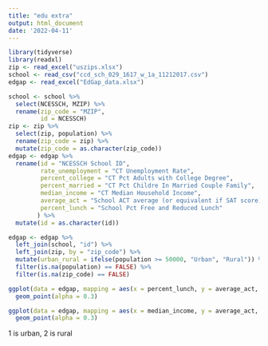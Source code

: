 ```yaml
---
title: "edu extra"
output: html_document
date: '2022-04-11'
---
```


```r
library(tidyverse)
library(readxl)
zip <- read_excel("uszips.xlsx")
school <- read_csv("ccd_sch_029_1617_w_1a_11212017.csv")
edgap <- read_excel("EdGap_data.xlsx")
```

```r
school <- school %>%
  select(NCESSCH, MZIP) %>%
  rename(zip_code = "MZIP",
         id = NCESSCH)
zip <- zip %>%
  select(zip, population) %>%
  rename(zip_code = zip) %>%
  mutate(zip_code = as.character(zip_code))
edgap <- edgap %>%
  rename(id = "NCESSCH School ID",
         rate_unemployment = "CT Unemployment Rate",
         percent_college = "CT Pct Adults with College Degree",
         percent_married = "CT Pct Childre In Married Couple Family",
         median_income = "CT Median Household Income",
         average_act = "School ACT average (or equivalent if SAT score)",
         percent_lunch = "School Pct Free and Reduced Lunch"
        ) %>%
  mutate(id = as.character(id))
```

```r
edgap <- edgap %>%
  left_join(school, "id") %>%
  left_join(zip, by = "zip_code") %>%
  mutate(urban_rural = ifelse(population >= 50000, "Urban", "Rural")) %>%
  filter(is.na(population) == FALSE) %>%
  filter(is.na(zip_code) == FALSE)
```

```r
ggplot(data = edgap, mapping = aes(x = percent_lunch, y = average_act, color = urban_rural)) +
  geom_point(alpha = 0.3)
```
```r
ggplot(data = edgap, mapping = aes(x = median_income, y = average_act, color = urban_rural)) +
  geom_point(alpha = 0.3)
```


1 is urban, 2 is rural